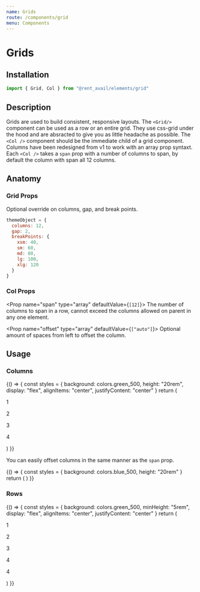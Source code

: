 ```yaml
---
name: Grids
route: /components/grid
menu: Components
---
```



# Grids

<Status status="production" />

## Installation

```js
import { Grid, Col } from "@rent_avail/elements/grid"
```

## Description

Grids are used to build consistent, responsive layouts. The `<Grid/>` component can be used as a row or an entire grid. They use css-grid under the hood and are absracted to give you as little headache as possible. The `<Col />` component should be the immediate child of a grid component. Columns have been redesigned from v1 to work with an array prop syntaxt. Each `<Col />` takes a `span` prop with a number of columns to span, by default the column with span all 12 columns.

## Anatomy

### Grid Props

<Prop name="theme" type="object" defaultValue="themeObject">
  Optional override on columns, gap, and break points.
</Prop>

```js
themeObject = {
  columns: 12,
  gap: 2,
  breakPoints: {
    xsm: 40,
    sm: 60,
    md: 80,
    lg: 100,
    xlg: 120
  }
}
```

### Col Props

<Prop name="span" type="array" defaultValue={`[12]`}>
  The number of columns to span in a row, cannot exceed the columns allowed on parent in
  any one element.
</Prop>

<Prop name="offset" type="array" defaultValue={`["auto"]`}>
  Optional amount of spaces from left to offset the column.
</Prop>

## Usage

### Columns

<Playground column>
  {() => {
    const styles = {
      background: colors.green_500,
      height: "20rem",
      display: "flex",
      alignItems: "center",
      justifyContent: "center"
    }
    return (
      <Grid>
        <Col style={styles} span={[12, 6, 4, 3, 12]}>
          <p>1</p>
        </Col>
        <Col style={styles} span={[4, 6, 4, 3, 4]}>
          <p>2</p>
        </Col>
        <Col style={styles} span={[4, 6, 4, 3, 4]}>
          <p>3</p>
        </Col>
        <Col style={styles} span={[4, 6, 12, 3, 4]}>
          <p>4</p>
        </Col>
      </Grid>
    )
  }}
</Playground>

You can easily offset columns in the same manner as the `span` prop.

<Playground column>
  {() => {
    const styles = { background: colors.blue_500, height: "20rem" }
    return (
      <Grid>
        <Col style={styles} span={[6]} offset={[3]} />
      </Grid>
    )
  }}
</Playground>

### Rows

<Playground column>
  {() => {
    const styles = {
      background: colors.green_500,
      minHeight: "5rem",
      display: "flex",
      alignItems: "center",
      justifyContent: "center"
    }
    return (
      <Grid>
        <Col style={styles} span={[12]}>
          <p>1</p>
        </Col>
        <Col style={styles} span={[4]} spanRow={[2]}>
          <p>2</p>
        </Col>
        <Col style={styles} span={[4]} spanRow={[2]}>
          <p>3</p>
        </Col>
        <Col style={styles} span={[4]}>
          <p>4</p>
        </Col>
        <Col style={styles} span={[4]}>
          <p>4</p>
        </Col>
      </Grid>
    )
  }}
</Playground>
